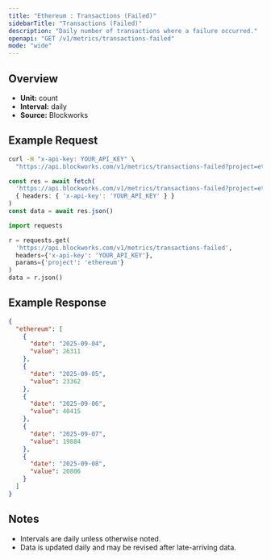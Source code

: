 ```yaml
---
title: "Ethereum : Transactions (Failed)"
sidebarTitle: "Transactions (Failed)"
description: "Daily number of transactions where a failure occurred."
openapi: "GET /v1/metrics/transactions-failed"
mode: "wide"
---
```


## Overview

- **Unit:** count
- **Interval:** daily
- **Source:** Blockworks

## Example Request

<CodeGroup>

```bash cURL
curl -H "x-api-key: YOUR_API_KEY" \
  "https://api.blockworks.com/v1/metrics/transactions-failed?project=ethereum"
```

```typescript TypeScript
const res = await fetch(
  'https://api.blockworks.com/v1/metrics/transactions-failed?project=ethereum',
  { headers: { 'x-api-key': 'YOUR_API_KEY' } }
)
const data = await res.json()
```

```python Python
import requests

r = requests.get(
  'https://api.blockworks.com/v1/metrics/transactions-failed',
  headers={'x-api-key': 'YOUR_API_KEY'},
  params={'project': 'ethereum'}
)
data = r.json()
```

</CodeGroup>

## Example Response

```json
{
  "ethereum": [
    {
      "date": "2025-09-04",
      "value": 26311
    },
    {
      "date": "2025-09-05",
      "value": 23362
    },
    {
      "date": "2025-09-06",
      "value": 40415
    },
    {
      "date": "2025-09-07",
      "value": 19884
    },
    {
      "date": "2025-09-08",
      "value": 20806
    }
  ]
}
```

## Notes
- Intervals are daily unless otherwise noted.
- Data is updated daily and may be revised after late-arriving data.
